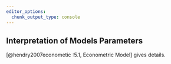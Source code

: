 ```yaml
---
editor_options:
  chunk_output_type: console
---
```


## Interpretation of Models Parameters

[@hendry2007econometic :5.1, Econometric Model] gives details.

